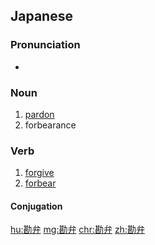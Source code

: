 ==Japanese==
{{ja-kanjitab|かん|べん|yomi=on}}

===Pronunciation===
* {{ja-pron|かんべん|yomi=o}}

===Noun===
{{ja-noun|かんべん}}

# [[pardon]]
# forbearance

===Verb===
{{ja-verb-suru|tr=trans|かんべん}}

# [[forgive]]
# [[forbear]]
#: {{ja-usex|もう勘弁してくれよぉ～！！|もう かんべん して くれ よぉ～！！|For Christ's sake, give me a break already!}}

====Conjugation====
{{ja-suru|かんべん}}

[[hu:勘弁]]
[[mg:勘弁]]
[[chr:勘弁]]
[[zh:勘弁]]